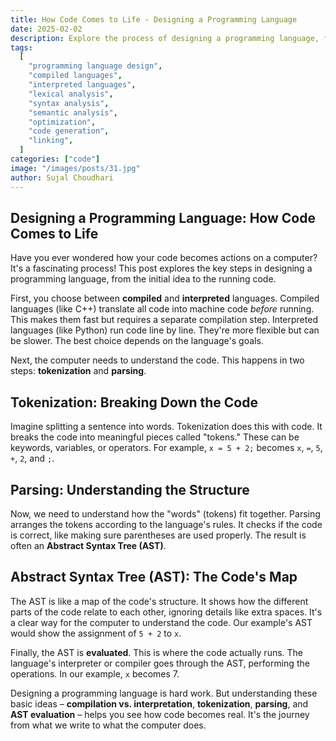 ```yaml
---
title: How Code Comes to Life - Designing a Programming Language
date: 2025-02-02
description: Explore the process of designing a programming language, from idea to running code. Learn how compiled and interpreted languages differ and the importance of lexical analysis, syntax analysis, semantic analysis, optimization, code generation, and linking.
tags:
  [
    "programming language design",
    "compiled languages",
    "interpreted languages",
    "lexical analysis",
    "syntax analysis",
    "semantic analysis",
    "optimization",
    "code generation",
    "linking",
  ]
categories: ["code"]
image: "/images/posts/31.jpg"
author: Sujal Choudhari
---
```


## Designing a Programming Language: How Code Comes to Life

Have you ever wondered how your code becomes actions on a computer? It's a fascinating process! This post explores the key steps in designing a programming language, from the initial idea to the running code.

First, you choose between **compiled** and **interpreted** languages. Compiled languages (like C++) translate all code into machine code _before_ running. This makes them fast but requires a separate compilation step. Interpreted languages (like Python) run code line by line. They're more flexible but can be slower. The best choice depends on the language's goals.

Next, the computer needs to understand the code. This happens in two steps: **tokenization** and **parsing**.

## Tokenization: Breaking Down the Code

Imagine splitting a sentence into words. Tokenization does this with code. It breaks the code into meaningful pieces called "tokens." These can be keywords, variables, or operators. For example, `x = 5 + 2;` becomes `x`, `=`, `5`, `+`, `2`, and `;`.

## Parsing: Understanding the Structure

Now, we need to understand how the "words" (tokens) fit together. Parsing arranges the tokens according to the language's rules. It checks if the code is correct, like making sure parentheses are used properly. The result is often an **Abstract Syntax Tree (AST)**.

## Abstract Syntax Tree (AST): The Code's Map

The AST is like a map of the code's structure. It shows how the different parts of the code relate to each other, ignoring details like extra spaces. It's a clear way for the computer to understand the code. Our example's AST would show the assignment of `5 + 2` to `x`.

Finally, the AST is **evaluated**. This is where the code actually runs. The language's interpreter or compiler goes through the AST, performing the operations. In our example, `x` becomes 7.

Designing a programming language is hard work. But understanding these basic ideas – **compilation vs. interpretation**, **tokenization**, **parsing**, and **AST evaluation** – helps you see how code becomes real. It's the journey from what we write to what the computer does.
